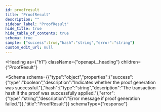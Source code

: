 ```yaml
---
id: proofresult
title: "ProofResult"
description: ""
sidebar_label: "ProofResult"
hide_title: true
hide_table_of_contents: true
schema: true
sample: {"success":true,"hash":"string","error":"string"}
custom_edit_url: null
---
```



<Heading
  as={"h1"}
  className={"openapi__heading"}
  children={"ProofResult"}
>
</Heading>





<Schema
  schema={{"type":"object","properties":{"success":{"type":"boolean","description":"Indicates whether the proof generation was successful."},"hash":{"type":"string","description":"The transaction hash if the proof was successfully applied."},"error":{"type":"string","description":"Error message if proof generation failed."}},"title":"ProofResult"}}
  schemaType={"response"}
>
  
</Schema>
            